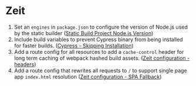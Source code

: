 # Zeit

1. Set an `engines` in `package.json` to configure the version of Node.js used by the
   static builder
   ([Static Build Project Node.js Version](https://zeit.co/docs/builders#official-builders/static-builds/static-build-project-node-js-version))
2. Include build variables to prevent Cypress binary from being installed for faster
   builds.
   ([Cypress - Skipping Installation](https://docs.cypress.io/guides/getting-started/installing-cypress.html#Skipping-installation))
3. Add a route config for all resources to add a `cache-control` header for long term
   caching of webpack hashed build assets.
   ([Zeit configuration - headers](https://zeit.co/docs/configuration/#routes/headers))
4. Add a route config that rewrites all requests to `/` to support single page app
   `index.html` resolution
   ([Zeit configuration - SPA Fallback](https://zeit.co/docs/configuration/#routes/advanced/spa-fallback))
